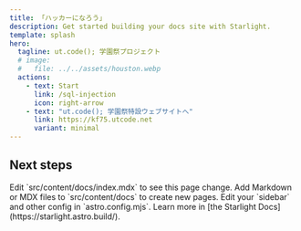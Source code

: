 ```yaml
---
title: 「ハッカーになろう」
description: Get started building your docs site with Starlight.
template: splash
hero:
  tagline: ut.code(); 学園祭プロジェクト
  # image:
  #   file: ../../assets/houston.webp
  actions:
    - text: Start
      link: /sql-injection
      icon: right-arrow
    - text: "ut.code(); 学園祭特設ウェブサイトへ"
      link: https://kf75.utcode.net
      variant: minimal
---
```



## Next steps

<CardGrid stagger>
  <Card title="Update content" icon="pencil">
    Edit `src/content/docs/index.mdx` to see this page change.
  </Card>
  <Card title="Add new content" icon="add-document">
    Add Markdown or MDX files to `src/content/docs` to create new pages.
  </Card>
  <Card title="Configure your site" icon="setting">
    Edit your `sidebar` and other config in `astro.config.mjs`.
  </Card>
  <Card title="Read the docs" icon="open-book">
    Learn more in [the Starlight Docs](https://starlight.astro.build/).
  </Card>
</CardGrid>
